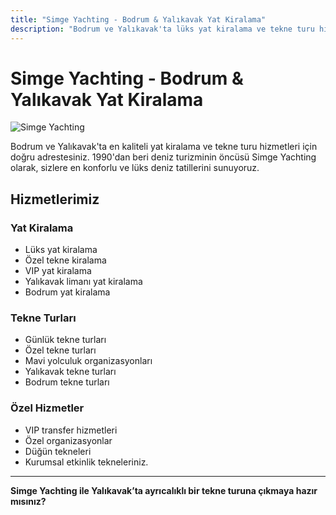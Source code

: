 ```yaml
---
title: "Simge Yachting - Bodrum & Yalıkavak Yat Kiralama"
description: "Bodrum ve Yalıkavak'ta lüks yat kiralama ve tekne turu hizmetleri. Profesyonel ekibimizle unutulmaz deniz tatilleri deneyin."
---
```


# Simge Yachting - Bodrum & Yalıkavak Yat Kiralama

![Simge Yachting](https://res.cloudinary.com/dy3xe3ver/image/upload/v1752932340/494122481_18364027693177809_3474581060734794469_n_fucyhm.jpg)

Bodrum ve Yalıkavak'ta en kaliteli yat kiralama ve tekne turu hizmetleri için doğru adrestesiniz. 1990'dan beri deniz turizminin öncüsü Simge Yachting olarak, sizlere en konforlu ve lüks deniz tatillerini sunuyoruz.

## Hizmetlerimiz

### Yat Kiralama
- Lüks yat kiralama
- Özel tekne kiralama
- VIP yat kiralama
- Yalıkavak limanı yat kiralama
- Bodrum yat kiralama

### Tekne Turları
- Günlük tekne turları
- Özel tekne turları
- Mavi yolculuk organizasyonları
- Yalıkavak tekne turları
- Bodrum tekne turları

### Özel Hizmetler
- VIP transfer hizmetleri
- Özel organizasyonlar
- Düğün tekneleri
- Kurumsal etkinlik tekneleriniz.

---

**Simge Yachting ile Yalıkavak’ta ayrıcalıklı bir tekne turuna çıkmaya hazır mısınız?**
